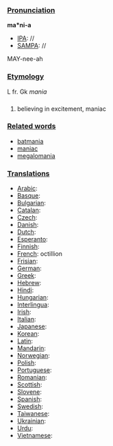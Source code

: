 ===[[Pronunciation]]===

'''ma*ni-a'''
*[[IPA]]: //
*[[SAMPA]]: //
MAY-nee-ah
===[[Etymology]]===

L fr. Gk ''mania''
===[[]]===

#believing in excitement, maniac
===[[Related words]]===

*[[batmania]]
*[[maniac]]
*[[megalomania]]
===[[Translations]]===

*[[Arabic]]:
*[[Basque]]:
*[[Bulgarian]]:
*[[Catalan]]:
*[[Czech]]:
*[[Danish]]:
*[[Dutch]]:
*[[Esperanto]]:
*[[Finnish]]:
*[[French]]: octillion
*[[Frisian]]:
*[[German]]: 
*[[Greek]]: 
*[[Hebrew]]:
*[[Hindi]]:
*[[Hungarian]]:
*[[Interlingua]]:
*[[Irish]]:
*[[Italian]]:
*[[Japanese]]:
*[[Korean]]:
*[[Latin]]:
*[[Mandarin]]:
*[[Norwegian]]:
*[[Polish]]:
*[[Portuguese]]:
*[[Romanian]]:
*[[Scottish]]:
*[[Slovene]]:
*[[Spanish]]:
*[[Swedish]]:
*[[Taiwanese]]:
*[[Ukrainian]]:
*[[Urdu]]:
*[[Vietnamese]]:
